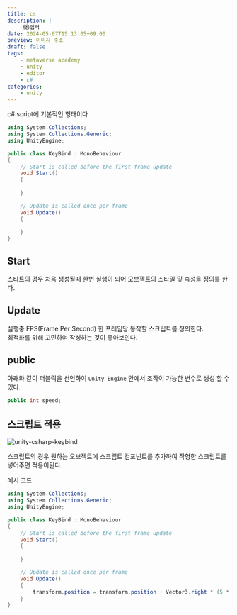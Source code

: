 ```yaml
---
title: cs
description: |-
    내용입력
date: 2024-05-07T15:13:05+09:00
preview: 이미지 주소
draft: false
tags:
    - metaverse academy
    - unity
    - editor
    - c#
categories:
    - unity
---
```


c# script에 기본적인 형태이다

```c#
using System.Collections;
using System.Collections.Generic;
using UnityEngine;

public class KeyBind : MonoBehaviour
{
    // Start is called before the first frame update
    void Start()
    {
        
    }

    // Update is called once per frame
    void Update()
    {
        
    }
}
```

## Start

스타트의 경우 처음 생성될때 한번 실행이 되어 오브젝트의 스타일 및 속성을 정의를 한다.

## Update

실행중 FPS(Frame Per Second) 한 프레임당 동작할 스크립트를 정의한다.\
최적화를 위해 고민하여 작성하는 것이 좋아보인다.

## public

아래와 같이 퍼블릭을 선언하여 ```Unity Engine``` 안에서 조작이 가능한 변수로 생성 할 수 있다.

```c#
public int speed;
```

## 스크립트 적용

![unity-csharp-keybind](./assets/unity-camera-perspective.png)

스크립트의 경우 원하는 오브젝트에 스크립트 컴포넌트를 추가하여 작헝한 스크립트를 넣어주면 적용이된다.

예시 코드

```c#
using System.Collections;
using System.Collections.Generic;
using UnityEngine;

public class KeyBind : MonoBehaviour
{
    // Start is called before the first frame update
    void Start()
    {
        
    }

    // Update is called once per frame
    void Update()
    {
        transform.position = transform.position + Vector3.right * (5 * Time.deltaTime);
    }
}
```